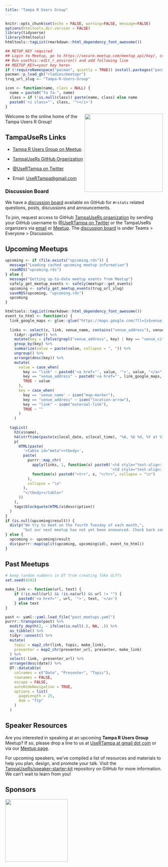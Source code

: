 ```yaml
---
title: "Tampa R Users Group"
---
```


<script>
$("a[href^='#']").click(function() {
     $('html,body').animate({scrollTop: $(this).offset().top}, 500);
});
</script>

```r
knitr::opts_chunk$set(echo = FALSE, warning=FALSE, message=FALSE)
options(htmltools.dir.version = FALSE)
library(tidyverse)
library(htmltools)
htmltools::tagList(rmarkdown::html_dependency_font_awesome())

## METUP_KEY required
## Login to Meetup, go to https://secure.meetup.com/meetup_api/key/, copy key
## Run usethis::edit_r_environ() and add following line
## MEETUP_KEY=<your key here>
if (!requireNamespace("pacman", quietly = TRUE)) install.packages("pacman")
pacman::p_load_gh("rladies/meetupr")
trug_url_slug <- "Tampa-R-Users-Group"

icon <- function(name, class = NULL) {
  name = paste0("fa fa-", name)
  class = if (!is.null(class)) paste(name, class) else name
  paste0('<i class="', class, '"></i>')
}
```

[meetup]: https://www.meetup.com/Tampa-R-Users-Group/
[twitter]: https://www.twitter.com/UseRTampa/
[github]: https://github.com/TampaUseRs
[discussion-board]: https://github.com/orgs/TampaUseRs/teams/everyone/discussions
[email]: mailto:UseRTampa@gmail.com

<a href="https://www.meetup.com/Tampa-R-Users-Group/"><img align="right" src="https://raw.githubusercontent.com/TampaUseRs/TampaUseRs/master/assets/hex-logo/trug-hex-800.png" width="250px"></a>
Welcome to the online home of the Tampa Users R Group!

## TampaUseRs Links

- [Tampa R Users Group on Meetup][meetup]

- [TampaUseRs GitHub Organization][github]

- [&commat;UseRTampa on Twitter][twitter]

- Email: <UseRTampa@gmail.com>

### Discussion Board

We have a [discussion board][discussion-board] available on GitHub for `#rstats` related questions, posts, discussions and announcements.

To join, request access to GitHub [TampaUseRs organization][github] by sending your GitHub username to [&commat;UseRTampa on Twitter][twitter] or the TampaUseRs organizers via [email][email] or [Meetup][meetup].
The [discussion board][discussion-board] is under Teams > Everyone > Discussion.

## Upcoming Meetups

```r
upcoming <- if (file.exists("upcoming.rds")) {
  message("Loading cached upcoming meetup information")
  readRDS("upcoming.rds")
} else {
  message("Getting up-to-date meetup events from Meetup")
  safely_get_meetup_events <- safely(meetupr::get_events)
  upcoming <- safely_get_meetup_events(trug_url_slug)
  saveRDS(upcoming, "upcoming.rds")
  upcoming
}
```

```r
htmltools::tagList(rmarkdown::html_dependency_font_awesome())
event_to_html <- function(x) {
  link_google_maps <- glue::glue("https://maps.google.com/?ll={x$venue_lat},{x$venue_lon}")
  
  links <- select(x, link, venue_name, contains("venue_address"), venue_city) %>% 
    tidyr::gather() %>% 
    mutate(key = ifelse(grepl("venue_address", key) | key == "venue_city", "venue_address", key)) %>% 
    group_by(key) %>% 
    summarize(value = paste(value, collapse = ", ")) %>% 
    ungroup() %>% 
    arrange(desc(key)) %>% 
    mutate(
      value = case_when(
        key == "link" ~ paste0('<a href="', value, '">', value, "</a>"),
        key == "venue_address" ~ paste0('<a href="', link_google_maps, '">', value, "</a>"),
        TRUE ~ value
      ),
      key = case_when(
        key == 'venue_name' ~ icon("map-marker"),
        key == "venue_address" ~ icon("location-arrow"),
        key == "link" ~ icon("external-link"),
        TRUE ~ ""
      )
    )
  
  tagList(
    h3(x$name),
    h4(strftime(paste(x$local_date, x$local_time), "%A, %b %d, %Y at %I:%M%P")),
    p(
      HTML(paste(
        '<table id="meta"><tbody>', 
        paste(
          purrr::map_chr(
            apply(links, 1, function(x) paste0('<td style="text-align: center">', x[1], "</td>",
                                               '<td style="text-align: left">', x[2], "</td>")),
            function(x) paste0("<tr>", x, "</tr>", collapse = "\n")
          ),
          collapse = "\n"
        ),
        "</tbody></table>"
      ))
    ),
    tags$blockquote(HTML(x$description))
  )
}
if (is.null(upcoming$result)) {
  div(p("We try to meet on the fourth Tuesday of each month,", 
        "but our next meetup has not yet been announced. Check back soon!"))
} else {
  upcoming <- upcoming$result
  div(purrr::map(split(upcoming, upcoming$id), event_to_html))
}
```

## Past Meetups

```r
# keep random numbers in DT from creating fake diffs
set.seed(4242)

make_link <- function(url, text) {
    if (!is.null(url) && !is.na(url) && url != "") {
      paste0('<a href="', url, '">', text, '</a>')
    } else text
}

past <- yaml::yaml.load_file("past_meetups.yaml")
purrr::transpose(past) %>% 
  modify_depth(2, ~ ifelse(is.null(.), NA, .)) %>% 
  as_tibble() %>% 
  tidyr::unnest() %>% 
  mutate(
    topic = map2_chr(link, topic, make_link),
    presenter = map2_chr(presenter_url, presenter, make_link)
  ) %>% 
  select(-link, -presenter_url) %>% 
  arrange(desc(date)) %>% 
  DT::datatable(
    colnames = c("Date", "Presenter", "Topic"), 
    rownames = FALSE,
    escape = FALSE,
    autoHideNavigation = TRUE,
    options = list(
      pageLength = 25,
      dom = "ftp"
    )
  )
```

## Speaker Resources

Are you interested in speaking at an upcoming **Tampa R Users Group** Meetup?
If so, please drop a line to us at [UseRTampa at gmail dot com][email] or via our [Meetup page][meetup].

For upcoming speakers, we've compiled a list of resources and materials to help you plan, design, and promote your talk.
Visit the [TampaUseRs/speaker-starter-kit](https://github.com/TampaUseRs/speaker-starter-kit) repository on GitHub for more information.
We can't wait to learn from you!

## Sponsors

<a href="https://www.r-consortium.org/">
<img src="https://www.r-consortium.org/wp-content/uploads/sites/13/2016/09/RConsortium_Horizontal_Pantone.png" width="200px">
</a>